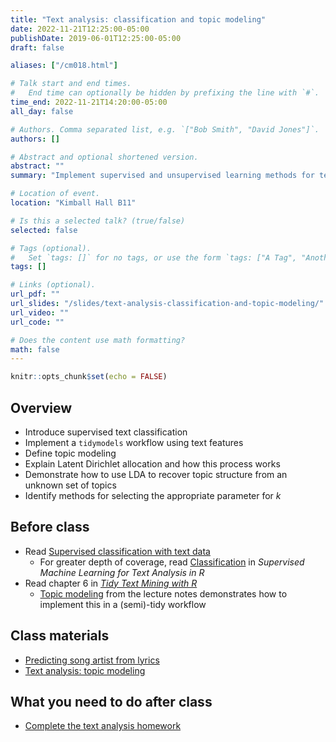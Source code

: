 ```yaml
---
title: "Text analysis: classification and topic modeling"
date: 2022-11-21T12:25:00-05:00
publishDate: 2019-06-01T12:25:00-05:00
draft: false

aliases: ["/cm018.html"]

# Talk start and end times.
#   End time can optionally be hidden by prefixing the line with `#`.
time_end: 2022-11-21T14:20:00-05:00
all_day: false

# Authors. Comma separated list, e.g. `["Bob Smith", "David Jones"]`.
authors: []

# Abstract and optional shortened version.
abstract: ""
summary: "Implement supervised and unsupervised learning methods for text data."

# Location of event.
location: "Kimball Hall B11"

# Is this a selected talk? (true/false)
selected: false

# Tags (optional).
#   Set `tags: []` for no tags, or use the form `tags: ["A Tag", "Another Tag"]` for one or more tags.
tags: []

# Links (optional).
url_pdf: ""
url_slides: "/slides/text-analysis-classification-and-topic-modeling/"
url_video: ""
url_code: ""

# Does the content use math formatting?
math: false
---
```


```r
knitr::opts_chunk$set(echo = FALSE)
```

## Overview

* Introduce supervised text classification
* Implement a `tidymodels` workflow using text features
* Define topic modeling
* Explain Latent Dirichlet allocation and how this process works
* Demonstrate how to use LDA to recover topic structure from an unknown set of topics
* Identify methods for selecting the appropriate parameter for $k$

## Before class

- Read [Supervised classification with text data](/notes/supervised-text-classification/)
    - For greater depth of coverage, read [Classification](https://smltar.com/mlclassification.html) in *Supervised Machine Learning for Text Analysis in R*
- Read chapter 6 in [*Tidy Text Mining with R*](http://tidytextmining.com/)
    - [Topic modeling](/notes/topic-modeling/) from the lecture notes demonstrates how to implement this in a (semi)-tidy workflow

## Class materials

- [Predicting song artist from lyrics](/notes/predicting-song-artist/)
* [Text analysis: topic modeling](/notes/topic-modeling/)

## What you need to do after class

* [Complete the text analysis homework](/homework/text-analysis/)
